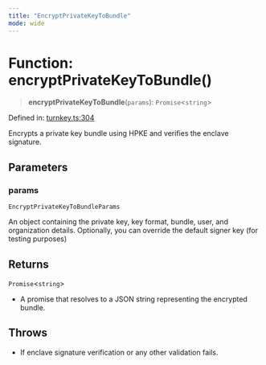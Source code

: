 ```yaml
---
title: "EncryptPrivateKeyToBundle"
mode: wide
---
```

  
# Function: encryptPrivateKeyToBundle()

> **encryptPrivateKeyToBundle**(`params`): `Promise`\<`string`\>

Defined in: [turnkey.ts:304](https://github.com/tkhq/sdk/blob/ee72856c3f450731d7501ab05001215768b71500/packages/crypto/src/turnkey.ts#L304)

Encrypts a private key bundle using HPKE and verifies the enclave signature.

## Parameters

### params

`EncryptPrivateKeyToBundleParams`

An object containing the private key, key format, bundle, user, and organization details. Optionally, you can override the default signer key (for testing purposes)

## Returns

`Promise`\<`string`\>

- A promise that resolves to a JSON string representing the encrypted bundle.

## Throws

- If enclave signature verification or any other validation fails.
